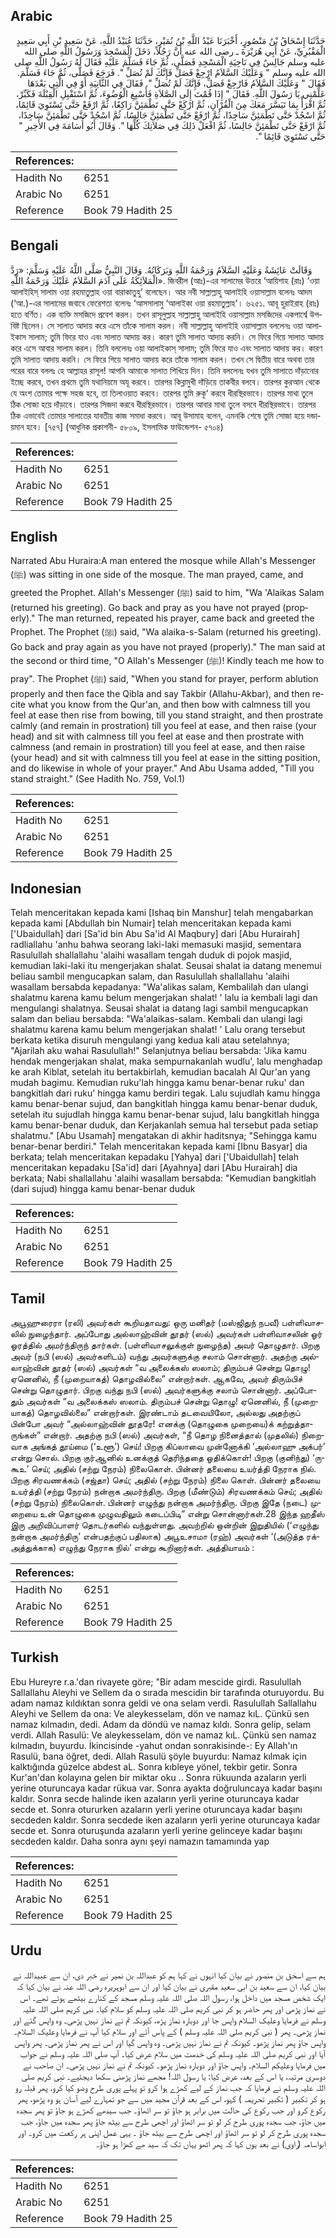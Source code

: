 ## Arabic


<div dir="rtl" lang="ar" style={{fontSize:'larger',backgroundColor:'#f8f9fa',padding:20}}>
حَدَّثَنَا إِسْحَاقُ بْنُ مَنْصُورٍ، أَخْبَرَنَا عَبْدُ اللَّهِ بْنُ نُمَيْرٍ، حَدَّثَنَا عُبَيْدُ اللَّهِ، عَنْ سَعِيدِ بْنِ أَبِي سَعِيدٍ الْمَقْبُرِيِّ، عَنْ أَبِي هُرَيْرَةَ ـ رضى الله عنه أَنَّ رَجُلاً، دَخَلَ الْمَسْجِدَ وَرَسُولُ اللَّهِ صلى الله عليه وسلم جَالِسٌ فِي نَاحِيَةِ الْمَسْجِدِ فَصَلَّى، ثُمَّ جَاءَ فَسَلَّمَ عَلَيْهِ فَقَالَ لَهُ رَسُولُ اللَّهِ صلى الله عليه وسلم ‏"‏ وَعَلَيْكَ السَّلاَمُ ارْجِعْ فَصَلِّ فَإِنَّكَ لَمْ تُصَلِّ ‏"‏‏.‏ فَرَجَعَ فَصَلَّى، ثُمَّ جَاءَ فَسَلَّمَ‏.‏ فَقَالَ ‏"‏ وَعَلَيْكَ السَّلاَمُ فَارْجِعْ فَصَلِّ، فَإِنَّكَ لَمْ تُصَلِّ ‏"‏‏.‏ فَقَالَ فِي الثَّانِيَةِ أَوْ فِي الَّتِي بَعْدَهَا عَلِّمْنِي يَا رَسُولَ اللَّهِ‏.‏ فَقَالَ ‏"‏ إِذَا قُمْتَ إِلَى الصَّلاَةِ فَأَسْبِغِ الْوُضُوءَ، ثُمَّ اسْتَقْبِلِ الْقِبْلَةَ فَكَبِّرْ، ثُمَّ اقْرَأْ بِمَا تَيَسَّرَ مَعَكَ مِنَ الْقُرْآنِ، ثُمَّ ارْكَعْ حَتَّى تَطْمَئِنَّ رَاكِعًا، ثُمَّ ارْفَعْ حَتَّى تَسْتَوِيَ قَائِمًا، ثُمَّ اسْجُدْ حَتَّى تَطْمَئِنَّ سَاجِدًا، ثُمَّ ارْفَعْ حَتَّى تَطْمَئِنَّ جَالِسًا، ثُمَّ اسْجُدْ حَتَّى تَطْمَئِنَّ سَاجِدًا، ثُمَّ ارْفَعْ حَتَّى تَطْمَئِنَّ جَالِسًا، ثُمَّ افْعَلْ ذَلِكَ فِي صَلاَتِكَ كُلِّهَا ‏"‏‏.‏ وَقَالَ أَبُو أُسَامَةَ فِي الأَخِيرِ ‏"‏ حَتَّى تَسْتَوِيَ قَائِمًا ‏"‏‏.‏
</div>
<div style={{backgroundColor:'#f8f9fa',padding:20, marginBottom: 10}}><table> <thead> <tr> <th>References:</th> <th></th> </tr> </thead> <tbody><tr><td>Hadith No</td><td>6251</td></tr><tr><td>Arabic No</td><td>6251</td></tr><tr><td>Reference</td><td>Book 79 Hadith 25</td></tr></tbody></table></div>

## Bengali


<div dir="ltr" lang="bn" style={{fontSize:'larger',backgroundColor:'#f8f9fa',padding:20}}>
وَقَالَتْ عَائِشَةُ وَعَلَيْهِ السَّلاَمُ وَرَحْمَةُ اللَّهِ وَبَرَكَاتُهُ. وَقَالَ النَّبِيُّ صَلَّى اللَّهُ عَلَيْهِ وَسَلَّمَ: «رَدَّ الْمَلاَئِكَةُ عَلَى آدَمَ السَّلاَمُ عَلَيْكَ وَرَحْمَةُ اللَّهِ». জিবরীল (আঃ)-এর সালামের উত্তরে ‘আয়িশাহ (রাঃ) ‘ওয়া আলাইহিস্ সালাম ওয়া রহমাতুল্লাহ ওয়া বারাকাতুহু’ বলেছেন। আর নবী সাল্লাল্লাহু আলাইহি ওয়াসাল্লাম বলেনঃ আদম (‘আ.)-এর সালামের জবাবে ফেরেশতা বলেনঃ ‘আসসালামু ‘আলাইকা ওয়া রহমাতুল্লাহ’। ৬২৫১. আবূ হুরাইরাহ (রাঃ) হতে বর্ণিত। এক ব্যক্তি মসজিদে প্রবেশ করল। তখন রাসূলুল্লাহ সাল্লাল্লাহু আলাইহি ওয়াসাল্লাম মসজিদের একপার্শ্বে উপবিষ্ট ছিলেন। সে সালাত আদায় করে এসে তাঁকে সালাম করল। নবী সাল্লাল্লাহু আলাইহি ওয়াসাল্লাম বললেনঃ ওয়া আলাইকাস সালাম; তুমি ফিরে যাও এবং সালাত আদায় কর। কারণ তুমি সালাত আদায় করনি। সে ফিরে গিয়ে সালাত আদায় করে এসে আবার সালাম করল। তিনি বললেনঃ ওয়া আলাইকাস্ সালাম; তুমি ফিরে যাও এবং সালাত আদায় কর। কারণ তুমি সালাত আদায় করনি। সে ফিরে গিয়ে সালাত আদায় করে তাঁকে সালাম করল। তখন সে দ্বিতীয় বারে অথবা তার পরের বারে বললঃ হে আল্লাহর রাসূল! আপনি আমাকে সালাত শিখিয়ে দিন। তিনি বললেনঃ যখন তুমি সালাতে দাঁড়ানোর ইচ্ছে করবে, তখন প্রথমে তুমি যথানিয়মে অযূ করবে। তারপর কিব্লামুখী দাঁড়িয়ে তাকবীর বলবে। তারপর কুরআন থেকে যে অংশ তোমার পক্ষে সহজ হবে, তা তিলাওয়াত করবে। তারপর তুমি রুকূ‘ করবে ধীরস্থিরভাবে। তারপর মাথা তুলে ঠিক সোজা হয়ে দাঁড়াবে। তারপর সিজদা করবে ধীরস্থিরভাবে। তারপর আবার মাথা তুলে বসবে ধীরস্থিরভাবে। তারপর ঠিক এভাবেই তোমার সালাতের যাবতীয় কাজ সমাধা করবে। আবূ উসামাহ বলেন, এমনকি শেষে তুমি সোজা হয়ে দন্ডায়মান হবে। [৭৫৭] (আধুনিক প্রকাশনী- ৫৮০৯, ইসলামিক ফাউন্ডেশন- ৫৭০৪)
</div>
<div style={{backgroundColor:'#f8f9fa',padding:20, marginBottom: 10}}><table> <thead> <tr> <th>References:</th> <th></th> </tr> </thead> <tbody><tr><td>Hadith No</td><td>6251</td></tr><tr><td>Arabic No</td><td>6251</td></tr><tr><td>Reference</td><td>Book 79 Hadith 25</td></tr></tbody></table></div>

## English


<div dir="ltr" lang="en" style={{fontSize:'larger',backgroundColor:'#f8f9fa',padding:20}}>
Narrated Abu Huraira:A man entered the mosque while Allah's Messenger (ﷺ) was sitting in one side of the mosque. The man prayed, came, and greeted the Prophet. Allah's Messenger (ﷺ) said to him, "Wa 'Alaikas Salam (returned his greeting). Go back and pray as you have not prayed (properly)." The man returned, repeated his prayer, came back and greeted the Prophet. The Prophet (ﷺ) said, "Wa alaika-s-Salam (returned his greeting). Go back and pray again as you have not prayed (properly)." The man said at the second or third time, "O Allah's Messenger (ﷺ)! Kindly teach me how to pray". The Prophet (ﷺ) said, "When you stand for prayer, perform ablution properly and then face the Qibla and say Takbir (Allahu-Akbar), and then recite what you know from the Qur'an, and then bow with calmness till you feel at ease then rise from bowing, till you stand straight, and then prostrate calmly (and remain in prostration) till you feel at ease, and then raise (your head) and sit with calmness till you feel at ease and then prostrate with calmness (and remain in prostration) till you feel at ease, and then raise (your head) and sit with calmness till you feel at ease in the sitting position, and do likewise in whole of your prayer." And Abu Usama added, "Till you stand straight." (See Hadith No. 759, Vol.1)
</div>
<div style={{backgroundColor:'#f8f9fa',padding:20, marginBottom: 10}}><table> <thead> <tr> <th>References:</th> <th></th> </tr> </thead> <tbody><tr><td>Hadith No</td><td>6251</td></tr><tr><td>Arabic No</td><td>6251</td></tr><tr><td>Reference</td><td>Book 79 Hadith 25</td></tr></tbody></table></div>

## Indonesian


<div dir="ltr" lang="id" style={{fontSize:'larger',backgroundColor:'#f8f9fa',padding:20}}>
Telah menceritakan kepada kami [Ishaq bin Manshur] telah mengabarkan kepada kami [Abdullah bin Numair] telah menceritakan kepada kami ['Ubaidullah] dari [Sa'id bin Abu Sa'id Al Maqbury] dari [Abu Hurairah] radliallahu 'anhu bahwa seorang laki-laki memasuki masjid, sementara Rasulullah shallallahu 'alaihi wasallam tengah duduk di pojok masjid, kemudian laki-laki itu mengerjakan shalat. Seusai shalat ia datang menemui beliau sambil mengucapkan salam, dan Rasulullah shallallahu 'alaihi wasallam bersabda kepadanya: "Wa'alikas salam, Kembalilah dan ulangi shalatmu karena kamu belum mengerjakan shalat! ' lalu ia kembali lagi dan mengulangi shalatnya. Seusai shalat ia datang lagi sambil mengucapkan salam dan beliau bersabda: "Wa'alaikas-salam. Kembali dan ulangi lagi shalatmu karena kamu belum mengerjakan shalat! ' Lalu orang tersebut berkata ketika disuruh mengulangi yang kedua kali atau setelahnya; "Ajarilah aku wahai Rasulullah!" Selanjutnya beliau bersabda: 'Jika kamu hendak mengerjakan shalat, maka sempurnakanlah wudlu', lalu menghadap ke arah Kiblat, setelah itu bertakbirlah, kemudian bacalah Al Qur'an yang mudah bagimu. Kemudian ruku'lah hingga kamu benar-benar ruku' dan bangkitlah dari ruku' hingga kamu berdiri tegak. Lalu sujudlah kamu hingga kamu benar-benar sujud, dan bangkitlah hingga kamu benar-benar duduk, setelah itu sujudlah hingga kamu benar-benar sujud, lalu bangkitlah hingga kamu benar-benar duduk, dan Kerjakanlah semua hal tersebut pada setiap shalatmu." [Abu Usamah] mengatakan di akhir haditsnya; "Sehingga kamu benar-benar berdiri." Telah menceritakan kepada kami [Ibnu Basyar] dia berkata; telah menceritakan kepadaku [Yahya] dari ['Ubaidullah] telah menceritakan kepadaku [Sa'id] dari [Ayahnya] dari [Abu Hurairah] dia berkata; Nabi shallallahu 'alaihi wasallam bersabda: "Kemudian bangkitlah (dari sujud) hingga kamu benar-benar duduk
</div>
<div style={{backgroundColor:'#f8f9fa',padding:20, marginBottom: 10}}><table> <thead> <tr> <th>References:</th> <th></th> </tr> </thead> <tbody><tr><td>Hadith No</td><td>6251</td></tr><tr><td>Arabic No</td><td>6251</td></tr><tr><td>Reference</td><td>Book 79 Hadith 25</td></tr></tbody></table></div>

## Tamil


<div dir="ltr" lang="ta" style={{fontSize:'larger',backgroundColor:'#f8f9fa',padding:20}}>
அபூஹுரைரா (ரலி) அவர்கள் கூறியதாவது: ஒரு மனிதர் (மஸ்ஜிதுந் நபவீ) பள்ளிவாசலில் நுழைந்தார். அப்போது அல்லாஹ்வின் தூதர் (ஸல்) அவர்கள் பள்ளிவாசலின் ஓர் ஓரத்தில் அமர்ந்திருந் தார்கள். (பள்ளிவாசலுக்குள் நுழைந்த) அவர் தொழுதார். பிறகு அவர் (நபி (ஸல்) அவர்களிடம்) வந்து அவர்களுக்கு சலாம் சொன்னார். அதற்கு அல்லாஹ்வின் தூதர் (ஸல்) அவர்கள் “வ அலைக்கஸ் ஸலாம்; திரும்பச் சென்று தொழு! ஏனெனில், நீ (முறையாகத்) தொழவில்லை” என்றார்கள். ஆகவே, அவர் திரும்பிச் சென்று தொழுதார். பிறகு வந்து நபி (ஸல்) அவர்களுக்கு சலாம் சொன்னார். அப்போதும் அவர்கள் “வ அலைக்கஸ் ஸலாம். திரும்பச் சென்று தொழு! ஏனெனில், நீ (முறையாகத்) தொழவில்லை” என்றார்கள். இரண்டாம் தடவையிலோ, அல்லது அதற்குப் பின்போ அவர் “அல்லாஹ்வின் தூதரே! எனக்கு (தொழுகை முறையை)க் கற்றுத்தாருங்கள்” என்றார். அதற்கு நபி (ஸல்) அவர்கள், “நீ தொழ நினைத்தால் (முதலில்) நிறைவாக அங்கத் தூய்மை (‘உளூ’) செய்! பிறகு கிப்லாவை முன்னோக்கி ‘அல்லாஹு அக்பர்’ என்று சொல். பிறகு குர்ஆனில் உனக்குத் தெரிந்ததை ஓதிக்கொள்! பிறகு (குனிந்து) ‘ருகூஉ’ செய்; அதில் (சற்று நேரம்) நிலைகொள். பின்னர் தலையை உயர்த்தி நேராக நில். பிறகு சிரவணக்கம் (சஜ்தா) செய்; அதில் (சற்று நேரம்) நிலை கொள். பின்னர் தலையை உயர்த்தி (சற்று நேரம்) நன்றாக அமர்ந்திரு. பிறகு (மீண்டும்) சிரவணக்கம் செய்; அதில் (சற்று நேரம்) நிலைகொள். பின்னர் எழுந்து நன்றாக அமர்ந்திரு. பிறகு இதே (நடை) முறையை உன் தொழுகை முழுவதிலும் கடைப்பிடி” என்று சொன்னார்கள்.28 இந்த ஹதீஸ் இரு அறிவிப்பாளர் தொடர்களில் வந்துள்ளது. அவற்றில் ஒன்றின் இறுதியில் (‘எழுந்து நன்றாக அமர்ந்திரு’ என்பதற்குப் பதிலாக) அபூஉசாமா (ரஹ்) அவர்கள் ‘(அடுத்த ரக்அத்துக்காக) எழுந்து நேராக நில்’ என்று கூறினார்கள். அத்தியாயம் :
</div>
<div style={{backgroundColor:'#f8f9fa',padding:20, marginBottom: 10}}><table> <thead> <tr> <th>References:</th> <th></th> </tr> </thead> <tbody><tr><td>Hadith No</td><td>6251</td></tr><tr><td>Arabic No</td><td>6251</td></tr><tr><td>Reference</td><td>Book 79 Hadith 25</td></tr></tbody></table></div>

## Turkish


<div dir="ltr" lang="tr" style={{fontSize:'larger',backgroundColor:'#f8f9fa',padding:20}}>
Ebu Hureyre r.a.'dan rivayete göre; "Bir adam mescide girdi. Rasulullah Sallallahu Aleyhi ve Sellem da o sırada mescidin bir tarafında oturuyordu. Bu adam namaz kıldıktan sonra geldi ve ona selam verdi. Rasulullah Sallallahu Aleyhi ve Sellem da ona: Ve aleykesselam, dön ve namaz kıL. Çünkü sen namaz kılmadın, dedi. Adam da döndü ve namaz kıldı. Sonra gelip, selam verdi. Allah Rasulü: Ve aleykesselam, dön ve namaz kıL. Çünkü sen namaz kılmadın, buyurdu. İkincisinde -yahut ondan sonrakisinde-: Ey Allah'ın Rasulü, bana öğret, dedi. Allah Rasulü şöyle buyurdu: Namaz kılmak için kalktığında güzelce abdest aL. Sonra kıbleye yönel, tekbir getir. Sonra Kur'an'dan kolayına gelen bir miktar oku .. Sonra rükuunda azaların yerli yerine oturuncaya kadar rükua var. Sonra ayakta doğruluncaya kadar başını kaldır. Sonra secde halinde iken azaların yerli yerine oturuncaya kadar secde et. Sonra otururken azaların yerli yerine oturuncaya kadar başını secdeden kaldır. Sonra secdede iken azaların yerli yerine oturuncaya kadar secde et. Sonra oturuşunda azaların yerli yerine gelinceye kadar başını secdeden kaldır. Daha sonra aynı şeyi namazın tamamında yap
</div>
<div style={{backgroundColor:'#f8f9fa',padding:20, marginBottom: 10}}><table> <thead> <tr> <th>References:</th> <th></th> </tr> </thead> <tbody><tr><td>Hadith No</td><td>6251</td></tr><tr><td>Arabic No</td><td>6251</td></tr><tr><td>Reference</td><td>Book 79 Hadith 25</td></tr></tbody></table></div>

## Urdu


<div dir="rtl" lang="ur" style={{fontSize:'larger',backgroundColor:'#f8f9fa',padding:20}}>
ہم سے اسحٰق بن منصور نے بیان کیا انہوں نے کہا ہم کو عبداللہ بن نمیر نے خبر دی، ان سے عبیداللہ نے بیان کیا، ان سے سعید بن ابی سعید مقبری نے بیان کیا اور ان سے ابوہریرہ رضی اللہ عنہ نے بیان کیا کہ ایک شخص مسجد میں داخل ہوا، رسول اللہ صلی اللہ علیہ وسلم مسجد کے کنارے بیٹھے ہوئے تھے۔ اس نے نماز پڑھی اور پھر حاضر ہو کر نبی کریم صلی اللہ علیہ وسلم کو سلام کیا۔ نبی کریم صلی اللہ علیہ وسلم نے فرمایا وعلیک السلام واپس جا اور دوبارہ نماز پڑھ، کیونکہ تم نے نماز نہیں پڑھی۔ وہ واپس گئے اور نماز پڑھی۔ پھر ( نبی کریم صلی اللہ علیہ وسلم ) کے پاس آئے اور سلام کیا آپ نے فرمایا وعلیک السلام۔ واپس جاؤ پھر نماز پڑھو۔ کیونکہ تم نے نماز نہیں پڑھی۔ وہ واپس گیا اور اس نے پھر نماز پڑھی۔ پھر واپس آیا اور نبی کریم صلی اللہ علیہ وسلم کی خدمت میں سلام عرض کیا۔ آپ صلی اللہ علیہ وسلم نے جواب میں فرمایا وعلیکم السلام۔ واپس جاؤ اور دوبارہ نماز پڑھو۔ کیونکہ تم نے نماز نہیں پڑھی۔ ان صاحب نے دوسری مرتبہ، یا اس کے بعد، عرض کیا: یا رسول اللہ! مجھے نماز پڑھنی سکھا دیجئیے۔ نبی کریم صلی اللہ علیہ وسلم نے فرمایا کہ جب نماز کے لیے کھڑے ہوا کرو تو پہلے پوری طرح وضو کیا کرو، پھر قبلہ رو ہو کر تکبیر ( تکبیر تحریمہ ) کہو، اس کے بعد قرآن مجید میں سے جو تمہارے لیے آسان ہو وہ پڑھو، پھر رکوع کرو اور جب رکوع کی حالت میں برابر ہو جاؤ تو سر اٹھاؤ۔ جب سیدھے کھڑے ہو جاؤ تو پھر سجدہ میں جاؤ، جب سجدہ پوری طرح کر لو تو سر اٹھاؤ اور اچھی طرح سے بیٹھ جاؤ پھر سجدہ میں جاؤ، جب سجدہ پوری طرح کر لو تو سر اٹھاؤ اور اچھی طرح سے بیٹھ جاؤ ۔ یہی عمل اپنی ہر رکعت میں کرو۔ اور ابواسامہ (راوی) نے بعد یوں کہا کہ پھر اٹھو یہاں تک کہ سید ھے کھڑا ہو جاؤ۔
</div>
<div style={{backgroundColor:'#f8f9fa',padding:20, marginBottom: 10}}><table> <thead> <tr> <th>References:</th> <th></th> </tr> </thead> <tbody><tr><td>Hadith No</td><td>6251</td></tr><tr><td>Arabic No</td><td>6251</td></tr><tr><td>Reference</td><td>Book 79 Hadith 25</td></tr></tbody></table></div>